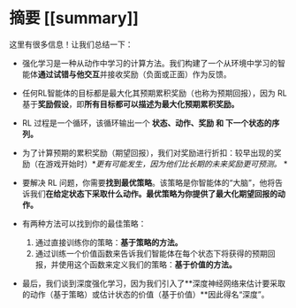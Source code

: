 # 摘要 [[summary]]

这里有很多信息！让我们总结一下：

- 强化学习是一种从动作中学习的计算方法。我们构建了一个从环境中学习的智能体**通过试错与他交互**并接收奖励（负面或正面）作为反馈。

- 任何RL智能体的目标都是最大化其预期累积奖励（也称为预期回报），因为 RL 基于**奖励假设**，即**所有目标都可以描述为最大化预期累积奖励。**

- RL 过程是一个循环，该循环输出一个 **状态、动作、奖励 和 下一个状态的序列。**

- 为了计算预期的累积奖励（期望回报），我们对奖励进行折扣：较早出现的奖励（在游戏开始时）**更有可能发生，因为他们比长期的未来奖励更可预测。* *

- 要解决 RL 问题，你需要**找到最优策略**。该策略是你智能体的“大脑”，他将告诉我们**在给定状态下采取什么动作。**最优策略**为你提供了最大化期望回报的动作。**

- 有两种方法可以找到你的最佳策略：
    1. 通过直接训练你的策略：**基于策略的方法。**
    2. 通过训练一个价值函数来告诉我们智能体在每个状态下将获得的预期回报，并使用这个函数来定义我们的策略：**基于价值的方法。**

- 最后，我们谈到深度强化学习，因为我们引入了**深度神经网络来估计要采取的动作（基于策略）或估计状态的价值（基于价值）**因此得名“深度”。